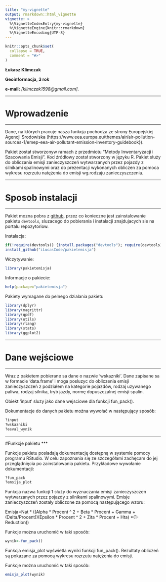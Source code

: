 ```yaml
---
title: "my-vignette"
output: rmarkdown::html_vignette
vignette: >
  %\VignetteIndexEntry{my-vignette}
  %\VignetteEngine{knitr::rmarkdown}
  %\VignetteEncoding{UTF-8}
---
```


```r
knitr::opts_chunk$set(
  collapse = TRUE,
  comment = "#>"
)
```


**Łukasz Klimczak**

**Geoinformacja, 3 rok**

**e-mail:** *[klimczak1598@gmail.com]*.

***
# Wprowadzenie
***
Dane, na których pracuje nasza funkcja pochodza ze strony Europejskiej Agencji Srodowiska (https://www.eea.europa.eu/themes/air/air-pollution-sources-1/emep-eea-air-pollutant-emission-inventory-guidebook}).

Pakiet został stworzonyw ramach z przedmiotu “Metody Inwentaryzacji i Szacowania Emisji”. Kod źródłowy został stworzony w języku R. Pakiet służy do obliczania emisji zanieczyszczeń wytwarzanych przez pojazdy z silnikami spalinowymi oraz do prezentacji wykonanych obliczen za pomoca wykresu rozrzutu natężenia do emisji wg.rodzaju zanieczyszczenia. 


***
# Sposob instalacji
***

Pakiet mozna pobra z [github](https://github.com/), przez co konieczne jest zainstalowanie pakietu `devtools`, sluzacego do pobierania i instalacji znajdujacych sie na portalu repozytoriow. 

Instalacja:

```r
if(!require(devtools)) {install.packages("devtools"); require(devtools)}
install_github("iLucasCode/pakietemisja")
```

Wczytywanie:

```r
library(pakietemisja)
```

Informacje o pakiecie:
```r
help(package="pakietemisja")
```

Pakiety wymagane do pelnego dzialania pakietu
```r
library(dplyr)
library(magrittr)
library(qpdf)
library(utils)
library(rlang)
library(stats)
library(ggplot2)
```

***
# Dane wejściowe
***

Wraz z pakietem pobierane sa dane o nazwie 'wskazniki'. Dane zapisane sa w formacie 'data.frame' i moga posluzyc do obliczenia emisji zanieczyszczeń z podziałem na kategorie pojazdów, rodzaj uzywanego paliwa, rodzaj silnika, tryb jazdy, normę dopuszczalnej emisji spalin.

Obiekt 'input' sluzy jako dane wejsciowe dla funkcji fun_pack().

Dokumentacje do danych pakietu można wywołać w następujący sposób:
```r
?input
?wskazniki
?eeval_wynik
```

***
#Funkcje pakietu
***

Funkcje pakietu posiadają dokumentację dostępną w systemie pomocy programu RStudio. W celu zapoznania się ze szczegółami zachęcam do jej przeglądnięcia po zainstalowania pakietu. Przykładowe wywołanie dokumentacji:
```r
?fun_pack
?emsija_plot
```

Funkcja nazwa funkcji 1 służy do wyznaczania emisji zanieczyszczeń wytwarzanych przez pojazdy z silnikami spalinowymi. Emisje zanieczyszczeń zostały obliczone za pomocą następującego wzoru:

Emisja=Nat * ((Alpha * Procent ^ 2 + Beta * Procent + Gamma + (Delta/Procent))(Epsilon * Procent ^ 2 + Zita * Procent + Hta) *(1-Reduction))


Funkcje można uruchomić w taki sposób:
```r
wynik<-fun_pack()
```

Funkcja emisja_plot wyświetla wyniki funkcji fun_pack(). Rezultaty obliczeń są pokazane za pomocą wykresu rozrzutu natężenia do emisji.

Funkcje można uruchomić w taki sposób:
```r
emisja_plot(wynik)
```
